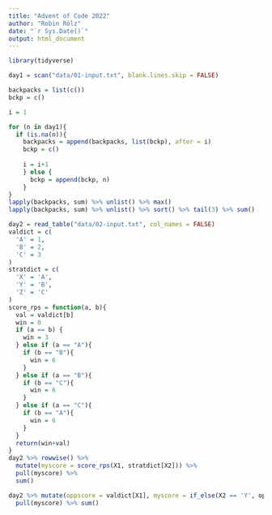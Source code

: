 ```yaml
---
title: "Advent of Code 2022"
author: "Robin Rölz"
date: "`r Sys.Date()`"
output: html_document
---
```


```r
library(tidyverse)
```

```r
day1 = scan("data/01-input.txt", blank.lines.skip = FALSE)

backpacks = list(c())
bckp = c()

i = 1

for (n in day1){
  if (is.na(n)){
    backpacks = append(backpacks, list(bckp), after = i)
    bckp = c()
    
    i = i+1
    } else {
      bckp = append(bckp, n)
    }
}
lapply(backpacks, sum) %>% unlist() %>% max()
lapply(backpacks, sum) %>% unlist() %>% sort() %>% tail(3) %>% sum()
```
```r
day2 = read_table("data/02-input.txt", col_names = FALSE)
valdict = c(
  'A' = 1,
  'B' = 2,
  'C' = 3
)
stratdict = c(
  'X' = 'A',
  'Y' = 'B',
  'Z' = 'C'
)
score_rps = function(a, b){
  val = valdict[b]
  win = 0
  if (a == b) {
    win = 3
  } else if (a == "A"){
    if (b == "B"){
      win = 6
    }
  } else if (a == "B"){
    if (b == "C"){
      win = 6
    }
  } else if (a == "C"){
    if (b == "A"){
      win = 6
    }
  }
  return(win+val)
}
day2 %>% rowwise() %>% 
  mutate(myscore = score_rps(X1, stratdict[X2])) %>%
  pull(myscore) %>%
  sum()
```
```r
day2 %>% mutate(oppscore = valdict[X1], myscore = if_else(X2 == 'Y', oppscore+3, ifelse(X2 == 'Z', (oppscore)%%3+1+6, (oppscore-2)%%3+1))) %>%
  pull(myscore) %>% sum()
```


